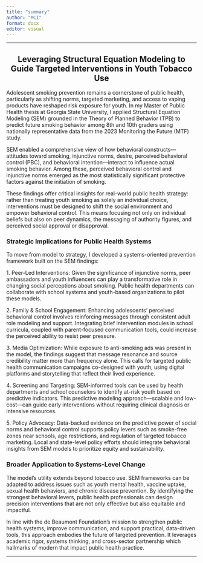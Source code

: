 ```yaml
---
title: "summary"
author: "MCI"
format: docx
editor: visual
---
```


------------------------------------------------------------------------

::: {style="text-align: center;"}
## Leveraging Structural Equation Modeling to Guide Targeted Interventions in Youth Tobacco Use
:::

Adolescent smoking prevention remains a cornerstone of public health, particularly as shifting norms, targeted marketing, and access to vaping products have reshaped risk exposure for youth. In my Master of Public Health thesis at Georgia State University, I applied Structural Equation Modeling (SEM) grounded in the Theory of Planned Behavior (TPB) to predict future smoking behavior among 8th and 10th graders using nationally representative data from the 2023 Monitoring the Future (MTF) study.

SEM enabled a comprehensive view of how behavioral constructs—attitudes toward smoking, injunctive norms, desire, perceived behavioral control (PBC), and behavioral intention—interact to influence actual smoking behavior. Among these, perceived behavioral control and injunctive norms emerged as the most statistically significant protective factors against the initiation of smoking.

These findings offer critical insights for real-world public health strategy: rather than treating youth smoking as solely an individual choice, interventions must be designed to shift the social environment and empower behavioral control. This means focusing not only on individual beliefs but also on peer dynamics, the messaging of authority figures, and perceived social approval or disapproval.

### Strategic Implications for Public Health Systems

To move from model to strategy, I developed a systems-oriented prevention framework built on the SEM findings:

1\. Peer-Led Interventions: Given the significance of injunctive norms, peer ambassadors and youth influencers can play a transformative role in changing social perceptions about smoking. Public health departments can collaborate with school systems and youth-based organizations to pilot these models.

2\. Family & School Engagement: Enhancing adolescents' perceived behavioral control involves reinforcing messages through consistent adult role modeling and support. Integrating brief intervention modules in school curricula, coupled with parent-focused communication tools, could increase the perceived ability to resist peer pressure.

3\. Media Optimization: While exposure to anti-smoking ads was present in the model, the findings suggest that message resonance and source credibility matter more than frequency alone. This calls for targeted public health communication campaigns co-designed with youth, using digital platforms and storytelling that reflect their lived experience.

4\. Screening and Targeting: SEM-informed tools can be used by health departments and school counselors to identify at-risk youth based on predictive indicators. This predictive modeling approach—scalable and low-cost—can guide early interventions without requiring clinical diagnosis or intensive resources.

5\. Policy Advocacy: Data-backed evidence on the predictive power of social norms and behavioral control supports policy levers such as smoke-free zones near schools, age restrictions, and regulation of targeted tobacco marketing. Local and state-level policy efforts should integrate behavioral insights from SEM models to prioritize equity and sustainability.

### Broader Application to Systems-Level Change

The model's utility extends beyond tobacco use. SEM frameworks can be adapted to address issues such as youth mental health, vaccine uptake, sexual health behaviors, and chronic disease prevention. By identifying the strongest behavioral levers, public health professionals can design precision interventions that are not only effective but also equitable and impactful.

In line with the de Beaumont Foundation's mission to strengthen public health systems, improve communication, and support practical, data-driven tools, this approach embodies the future of targeted prevention. It leverages academic rigor, systems thinking, and cross-sector partnership which hallmarks of modern that impact public health practice.

------------------------------------------------------------------------
